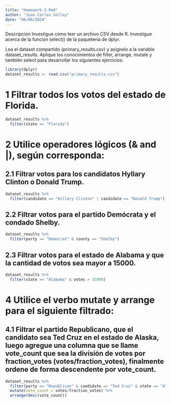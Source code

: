```yaml
---
title: "Homework-3.Rmd"
author: "Juan Carlos Solloy"
date: "06/06/2024"
---
```

Descripción
 Investigue cómo leer un archivo CSV desde R.
 Investigue acerca de la función select() de la paquetería de dplyr.
 
 Lea el dataset compartido (primary_results.csv) y asignelo a la variable dataset_results.
 Aplique los conocimientos de filter, arrange, mutate y también select para desarrollar los
 siguientes ejercicios:
 
```r
library(dplyr)
dataset_results <- read.csv("primary_results.csv")
```
 
# 1 Filtrar todos los votos del estado de Florida.
```r
dataset_results %>% 
  filter(state == "Florida")
```
# 2 Utilice operadores lógicos (& and |), según corresponda:

## 2.1 Filtrar votos para los candidatos Hyllary Clinton o Donald Trump.
```r
dataset_results %>% 
  filter(candidate == "Hillary Clinton" | candidate == "Donald Trump")
```
## 2.2 Filtrar votos para el partido Demócrata y el condado Shelby.
```r
dataset_results %>% 
  filter(party == "Democrat" & county == "Shelby")
```
## 2.3 Filtrar votos para el estado de Alabama y que la cantidad de votos sea mayor a 15000.
```r
dataset_results %>% 
  filter(state == "Alabama" & votes > 15000)
```
# 4 Utilice el verbo mutate y arrange para el siguiente filtrado:

## 4.1 Filtrar el partido Republicano, que el candidato sea Ted Cruz en el estado de Alaska, luego agregue una columna que se llame vote_count que sea la división de votes por fraction_votes (votes/fraction_votes), finalmente ordene de forma descendente por vote_count.
```r
dataset_results %>% 
  filter(party == "Republican" & candidate == "Ted Cruz" & state == "Alaska") %>%
  mutate(vote_count = votes/fraction_votes) %>% 
  arrange(desc(vote_count))
```



 